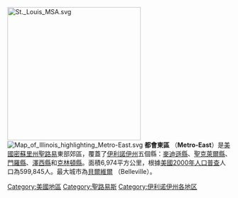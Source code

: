 [[File:St._Louis_MSA.svg|300px]]
[[File:Map_of_Illinois_highlighting_Metro-East.svg|thumb]]
'''都會東區''' （'''Metro-East'''）是[[美國|美國]][[密蘇里州|密蘇里州]][[聖路易|聖路易]]東部郊區，覆蓋了[[伊利諾伊州|伊利諾伊州]]五個縣：[[麥迪遜縣_(伊利諾伊州)|麥迪遜縣]]、[[聖克萊爾縣_(伊利諾伊州)|聖克萊爾縣]]、[[門羅縣_(伊利諾伊州)|門羅縣]]、[[澤西縣_(伊利諾伊州)|澤西縣]]和[[克林頓縣_(伊利諾伊州)|克林頓縣]]。面積6,974平方公里，根據[[美國2000年人口普查|美國2000年人口普查]]人口為599,845人。最大城市為[[貝爾維爾_(伊利諾伊州)|貝爾維爾]] （Belleville）。

{{伊利诺伊州}}

[[Category:美國地區|Category:美國地區]]
[[Category:聖路易斯|Category:聖路易斯]]
[[Category:伊利诺伊州各地区|Category:伊利诺伊州各地区]]